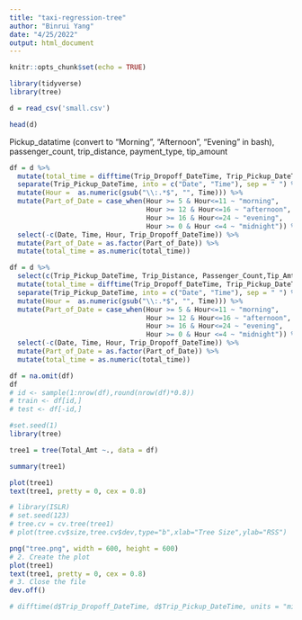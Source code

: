 ```yaml
---
title: "taxi-regression-tree"
author: "Binrui Yang"
date: "4/25/2022"
output: html_document
---
```


```r
knitr::opts_chunk$set(echo = TRUE)
```

```r
library(tidyverse)
library(tree)
```

```r
d = read_csv('small.csv')

```
```r
head(d)
```

Pickup_datatime (convert to "Morning", "Afternoon", "Evening" in bash), passenger_count, trip_distance, payment_type, tip_amount

```r
df = d %>% 
  mutate(total_time = difftime(Trip_Dropoff_DateTime, Trip_Pickup_DateTime, units = "mins")) %>% 
  separate(Trip_Pickup_DateTime, into = c("Date", "Time"), sep = " ") %>% 
  mutate(Hour =  as.numeric(gsub("\\:.*$", "", Time))) %>% 
  mutate(Part_of_Date = case_when(Hour >= 5 & Hour<=11 ~ "morning",
                                  Hour >= 12 & Hour<=16 ~ "afternoon",
                                  Hour >= 16 & Hour<=24 ~ "evening",
                                  Hour >= 0 & Hour <=4 ~ "midnight")) %>% 
  select(-c(Date, Time, Hour, Trip_Dropoff_DateTime)) %>% 
  mutate(Part_of_Date = as.factor(Part_of_Date)) %>% 
  mutate(total_time = as.numeric(total_time))

```



```r
df = d %>%
  select(c(Trip_Pickup_DateTime, Trip_Distance, Passenger_Count,Tip_Amt,Total_Amt, Trip_Dropoff_DateTime)) %>%
  mutate(total_time = difftime(Trip_Dropoff_DateTime, Trip_Pickup_DateTime, units = "mins")) %>%
  separate(Trip_Pickup_DateTime, into = c("Date", "Time"), sep = " ") %>%
  mutate(Hour =  as.numeric(gsub("\\:.*$", "", Time))) %>%
  mutate(Part_of_Date = case_when(Hour >= 5 & Hour<=11 ~ "morning",
                                  Hour >= 12 & Hour<=16 ~ "afternoon",
                                  Hour >= 16 & Hour<=24 ~ "evening",
                                  Hour >= 0 & Hour <=4 ~ "midnight")) %>%
  select(-c(Date, Time, Hour, Trip_Dropoff_DateTime)) %>%
  mutate(Part_of_Date = as.factor(Part_of_Date)) %>%
  mutate(total_time = as.numeric(total_time))

```

```r
df = na.omit(df)
df
# id <- sample(1:nrow(df),round(nrow(df)*0.8))
# train <- df[id,]
# test <- df[-id,]
```

```r
#set.seed(1)
library(tree)
```

```r
tree1 = tree(Total_Amt ~., data = df)
```

```r
summary(tree1)
```

```r
plot(tree1)
text(tree1, pretty = 0, cex = 0.8)
```

```r
# library(ISLR)
# set.seed(123)
# tree.cv = cv.tree(tree1)
# plot(tree.cv$size,tree.cv$dev,type="b",xlab="Tree Size",ylab="RSS")
```

```r
png("tree.png", width = 600, height = 600)
# 2. Create the plot
plot(tree1)
text(tree1, pretty = 0, cex = 0.8)
# 3. Close the file
dev.off()
```

```r
# difftime(d$Trip_Dropoff_DateTime, d$Trip_Pickup_DateTime, units = "mins")
```

